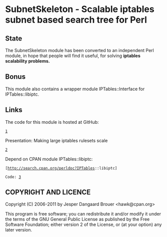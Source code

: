 
= SubnetSkeleton - Scalable iptables subnet based search tree for Perl =

== State ==

The SubnetSkeleton module has been converted to an independent Perl
module, in hope that people will find it useful, for solving
'''iptables scalability problems.'''

== Bonus ==

This module also contains a wrapper module IPTables::Interface
for IPTables::libiptc.

== Links ==

The code for this module is hosted at GitHub:

 [https://github.com/netoptimizer/IPTables-SubnetSkeleton]

Presentation: Making large iptables rulesets scale

 [http://slidesha.re/hRTKSR]

Depend on CPAN module IPTables::libiptc:
 [http://search.cpan.org/perldoc?IPTables::libiptc]

 Code: [https://github.com/netoptimizer/CPAN-IPTables-libiptc]



== COPYRIGHT AND LICENCE ==

Copyright (C) 2006-2011 by Jesper Dangaard Brouer <hawk@cpan.org>

This program is free software; you can redistribute it and/or modify
it under the terms of the GNU General Public License as published by
the Free Software Foundation; either version 2 of the License, or
(at your option) any later version.
